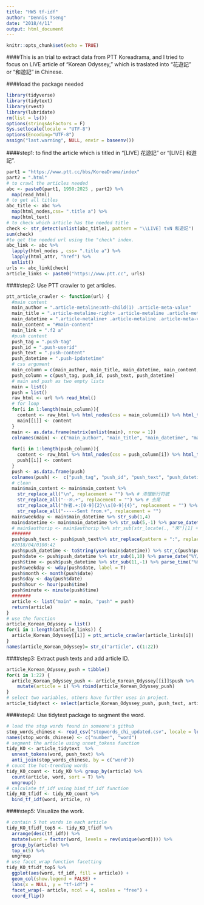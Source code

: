 ```yaml
---
title: "HW5 tf-idf"
author: "Dennis Tseng"
date: "2018/4/11"
output: html_document
---
```


```r
knitr::opts_chunk$set(echo = TRUE)
```

####This is an trial to extract data from PTT Koreadrama, and I tried to focus on LIVE article of "Korean Odyssey," which is traslated into "花遊記" or "和遊記" in Chinese.
 
####load the package needed
```r
library(tidyverse)
library(tidytext)
library(rvest)
library(lubridate)
rm(list = ls())
options(stringsAsFactors = F)
Sys.setlocale(locale = "UTF-8")
options(Encoding="UTF-8")
assign("last.warning", NULL, envir = baseenv())
```
 
####step1: to find the article which is titled in "[LIVE] 花遊記" or "[LIVE] 和遊記".
```r
part1 = "https://www.ptt.cc/bbs/KoreaDrama/index"
part2 = ".html"
# to crawl the articles needed
abc <- paste0(part1, 1950:2025 , part2) %>%
  map(read_html) 
# to get all titles
abc_title <- abc %>%
  map(html_nodes,css= ".title a") %>%
  map(html_text)
# to check which article has the needed title
check <- str_detect(unlist(abc_title), pattern = "\\LIVE] tvN 和遊記")
sum(check)
#to get the needed url using the "check" index.
abc_link <- abc %>%
  lapply(html_nodes , css= ".title a") %>%
  lapply(html_attr, "href") %>%
  unlist()
urls <- abc_link[check]
article_links <- paste0("https://www.ptt.cc", urls) 
```
 
####step2: Use PTT crawler to get articles.
```r
ptt_article_crawler <- function(url) {
  #main content
  main_author = ".article-metaline:nth-child(1) .article-meta-value"
  main_title = ".article-metaline-right+ .article-metaline .article-meta-value"
  main_datetime = ".article-metaline+ .article-metaline .article-meta-value"
  main_content = "#main-content"
  main_link = ".f2 a"
  #push content
  push_tag = ".push-tag"
  push_id = ".push-userid"
  push_text = ".push-content"
  push_datetime = ".push-ipdatetime"
  # css argument 
  main_column = c(main_author, main_title, main_datetime, main_content, main_link)
  push_column = c(push_tag, push_id, push_text, push_datetime)
  # main and push as two empty lists
  main = list()
  push = list()
  raw_html <- url %>% read_html()
  # for loop
  for(i in 1:length(main_column)){
    content <- raw_html %>% html_nodes(css = main_column[i]) %>% html_text()
    main[[i]] <- content
  }
  main <- as.data.frame(matrix(unlist(main), nrow = 1))
  colnames(main) <- c("main_author", "main_title", "main_datetime", "main_content", "main_link")
  
  for(i in 1:length(push_column)){
    content <- raw_html %>% html_nodes(css = push_column[i]) %>% html_text()
    push[[i]] <- content
  }
  push <- as.data.frame(push)
  colnames(push) <-  c("push_tag", "push_id", "push_text", "push_datetime")
  # clean
  main$main_content <- main$main_content %>%
    str_replace_all("\n", replacement = "") %>% # 清理斷行符號
    str_replace_all("--※.+", replacement = "") %>% # 去尾
    str_replace_all("作者.+:[0-9]{2}\\s[0-9]{4}", replacement = "") %>% #sentfromy
    str_replace_all("-----Sent from.+", replacement = "")
  main$weekday <- main$main_datetime %>% str_sub(1,4)
  main$datetime <- main$main_datetime %>% str_sub(5,-1) %>% parse_datetime("%b %d %H:%M:%S %Y")
  # main$authorip <- main$authorip %>% str_sub(str_locate(., "來")[1] + 4 , -2)
  #######
  push$push_text <- push$push_text%>% str_replace(pattern = ":", replacement = "") %>% str_replace_all(pattern = "\\s", replacement = "")
  #2018/04/0100:42
  push$push_datetime <- toString(year(main$datetime)) %>% str_c(push$push_datetime, sep = "/" ) %>% str_replace_all(" ", "")
  push$date <- push$push_datetime %>% str_sub(1,10) %>% parse_date("%Y/%m/%d", locale = locale(tz = "Asia/Taipei"))
  push$time <- push$push_datetime %>% str_sub(11,-1) %>% parse_time("%H:%M")
  push$weekday <- wday(push$date, label = T)
  push$month <- month(push$date)
  push$day <- day(push$date)
  push$hour <- hour(push$time)
  push$minute <- minute(push$time)
  #######
  article <- list("main" = main, "push" = push)
  return(article)
}
# use the function
article_Korean_Odyssey = list()
for(i in 1:length(article_links)) {
  article_Korean_Odyssey[[i]] = ptt_article_crawler(article_links[i])
}
names(article_Korean_Odyssey)= str_c("article", c(1:22))
```
 
####step3: Extract push texts and add article ID.
```r
article_Korean_Odyssey_push = tibble()
for(i in 1:22) {
  article_Korean_Odyssey_push <- article_Korean_Odyssey[[i]]$push %>%
    mutate(article = i) %>% rbind(article_Korean_Odyssey_push)
}
# select two variables, others have further uses in project. 
article_tidytext <- select(article_Korean_Odyssey_push, push_text, article)

```
 
####step4: Use tidytext package to segment the word.
```r
# load the stop words found in someone's github
stop_words_chinese <- read_csv("stopwords_chi_updated.csv", locale = locale(encoding = "UTF-8"), col_names = F)
names(stop_words_chinese) <- c("number", "word")
# segment the article using unnet_tokens function
tidy_KO <- article_tidytext  %>%
  unnest_tokens(word, push_text) %>%
  anti_join(stop_words_chinese, by = c("word"))
# count the hot-trending words
tidy_KO_count <- tidy_KO %>% group_by(article) %>%
  count(article, word, sort = T) %>%
  ungroup()
# calculate tf_idf using bind_tf_idf function
tidy_KO_tfidf <- tidy_KO_count %>%
  bind_tf_idf(word, article, n)
```
 
####step5: Visualize the work.
```r
# contain 5 hot words in each article
tidy_KO_tfidf_top5 <- tidy_KO_tfidf %>%
  arrange(desc(tf_idf)) %>%
  mutate(word = factor(word, levels = rev(unique(word)))) %>%
  group_by(article) %>%
  top_n(5) %>%
  ungroup
# use facet_wrap function facetting
tidy_KO_tfidf_top5 %>%
  ggplot(aes(word, tf_idf, fill = article)) +
  geom_col(show.legend = FALSE) +
  labs(x = NULL, y = "tf-idf") +
  facet_wrap(~ article, ncol = 4, scales = "free") +
  coord_flip()
```